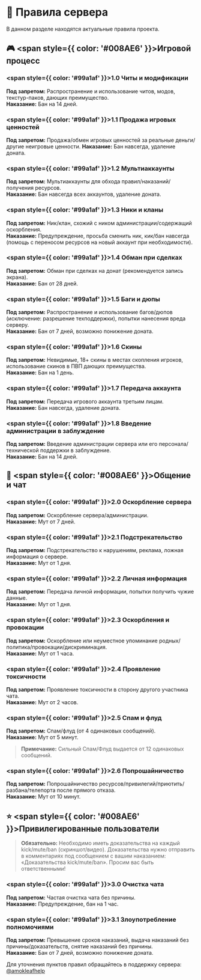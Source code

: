 
# 📃 Правила сервера

В данном разделе находятся актуальные правила проекта.

## 🎮 <span style={{ color: '#008AE6' }}>Игровой процесс</span>

### <span style={{ color: '#99a1af' }}>1.0 Читы и модификации</span>
**Под запретом:** Распространение и использование читов, модов, текстур-паков, дающих преимущество.  
**Наказание:** Бан на 14 дней.

### <span style={{ color: '#99a1af' }}>1.1 Продажа игровых ценностей</span>
**Под запретом:** Продажа/обмен игровых ценностей за реальные деньги/другие неигровые ценности.
**Наказание:** Бан навсегда, удаление доната.

### <span style={{ color: '#99a1af' }}>1.2 Мультиаккаунты</span>
**Под запретом:** Мультиаккаунты для обхода правил/наказаний/получения ресурсов.  
**Наказание:** Бан навсегда всех аккаунтов, удаление доната.

### <span style={{ color: '#99a1af' }}>1.3 Ники и кланы</span>
**Под запретом:** Ник/клан, схожий с ником администрации/содержащий оскорбления.  
**Наказание:** Предупреждение, просьба сменить ник, кик/бан навсегда (помощь с переносом ресурсов на новый аккаунт при необходимости).

### <span style={{ color: '#99a1af' }}>1.4 Обман при сделках</span>
**Под запретом:** Обман при сделках на донат (рекомендуется запись экрана).  
**Наказание:** Бан от 28 дней.

### <span style={{ color: '#99a1af' }}>1.5 Баги и дюпы</span>
**Под запретом:** Распространение и использование багов/дюпов (исключение: разрешение техподдержки), попытки нанесения вреда серверу.  
**Наказание:** Бан от 7 дней, возможно понижение доната.

### <span style={{ color: '#99a1af' }}>1.6 Скины</span>
**Под запретом:** Невидимые, 18+ скины в местах скопления игроков, использование скинов в ПВП дающих преимущества.  
**Наказание:** Бан на 1 день.

### <span style={{ color: '#99a1af' }}>1.7 Передача аккаунта</span>
**Под запретом:** Передача игрового аккаунта третьим лицам.     
**Наказание:** Бан навсегда, удаление доната.

### <span style={{ color: '#99a1af' }}>1.8 Введение администрации в заблуждение</span>
**Под запретом:** Введение администрации сервера или его персонала/технической поддержки в заблуждение.     
**Наказание:** Бан на 14 дней.

## 💬 <span style={{ color: '#008AE6' }}>Общение и чат</span>

### <span style={{ color: '#99a1af' }}>2.0 Оскорбление сервера</span>
**Под запретом:** Оскорбление сервера/администрации.  
**Наказание:** Мут от 7 дней.

### <span style={{ color: '#99a1af' }}>2.1 Подстрекательство</span>
**Под запретом:** Подстрекательство к нарушениям, реклама, ложная информация о сервере.  
**Наказание:** Мут от 1 дня.

### <span style={{ color: '#99a1af' }}>2.2 Личная информация</span>
**Под запретом:** Передача личной информации, попытки получить чужие данные.  
**Наказание:** Мут от 1 дня.

### <span style={{ color: '#99a1af' }}>2.3 Оскорбления и провокации</span>
**Под запретом:** Оскорбление или неуместное упоминание родных/политика/провокации/дискриминация.  
**Наказание:** Мут от 1 часа.

### <span style={{ color: '#99a1af' }}>2.4 Проявление токсичности</span>
**Под запретом:** Проявление токсичности в сторону другого участника чата.  
**Наказание:** Мут от 2 часов.

### <span style={{ color: '#99a1af' }}>2.5 Спам и флуд</span>
**Под запретом:** Спам/флуд (от 4 одинаковых сообщений).  
**Наказание:** Мут от 5 минут.

> **Примечание:** Сильный Спам/Флуд выдается от 12 одинаковых сообщений.

### <span style={{ color: '#99a1af' }}>2.6 Попрошайничество</span>
**Под запретом:** Попрошайничество ресурсов/привилегий/приютить/разбана/телепорта после прямого отказа.  
**Наказание:** Мут от 10 минут.

## ⭐ <span style={{ color: '#008AE6' }}>Привилегированные пользователи</span>

> **Обязательно:** Необходимо иметь доказательства на каждый kick/mute/ban (скриншот/видео). Доказательства нужно отправить в комментариях под сообщением с вашим наказанием: «Доказательства kick/mute/ban». Просим вас быть ответственными!


### <span style={{ color: '#99a1af' }}>3.0 Очистка чата</span>
**Под запретом:** Частая очистка чата без причины.  
**Наказание:** Предупреждение, бан на 1 час.

### <span style={{ color: '#99a1af' }}>3.1 Злоупотребление полномочиями</span>
**Под запретом:** Превышение сроков наказаний, выдача наказаний без причины/доказательств, снятие наказаний без причины.  
**Наказание:** Бан от 7 дней, возможно понижение доната.

<Callout type='info'>
    Для уточнения пунктов правил обращайтесь в поддержку сервера: <a href='https://t.me/amokleafhelp'>@amokleafhelp</a>
</Callout>
